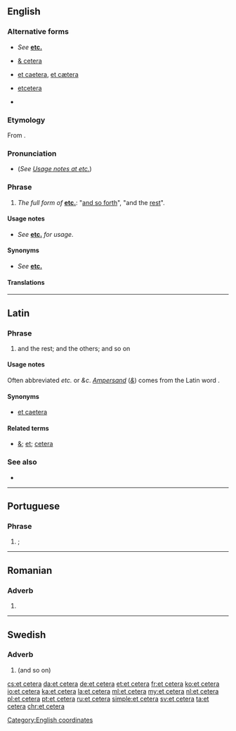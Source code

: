 ==English==
{{wikipedia}}
===Alternative forms===
* {{sense|abbreviated}} ''See'' '''[[etc.]]'''
* {{sense|dated}} [[& cetera]]
* {{sense|obsolete}} [[et caetera]], [[et cætera]]
* {{sense|proscribed}} [[etcetera]]
* {{sense|hypercorrect|obsolete}} {{l|en|et ceteræ}}

===Etymology===
From {{etyl|la|en}} {{m|la|et cētera||and the [[other]] [[thing]]s; and the [[rest]] of the [[thing]]s}}.

===Pronunciation===
* {{IPA|/ˌɛt ˈsɛt(ə)ɹə/|/ˌɛkˈsɛt(ə)ɹə/|lang=en}} (''See [[etc.#Usage notes|Usage notes at etc.]]'')
*: {{audio|en-us-etc.ogg|Audio (US)|lang=en}}

===Phrase===
{{head|en|phrase}}

# {{context|uncommon|lang=en}} ''The full form of'' '''[[etc.]]''': "[[and so forth]]", "and the [[rest]]".

====Usage notes====
* ''See'' '''[[etc.#Usage notes|etc.]]''' ''for usage''.

====Synonyms====
* ''See'' '''[[etc.]]'''

====Translations====
{{trans-see|completing a list|etc.}}
{{trans-see|indicating omitted information|and so on}}

[[Category:English coordinates]]

----

==Latin==

===Phrase===
{{head|la|phrase|head=[[et]] [[cētera]]}}

# and the rest; and the others; and so on

====Usage notes====
Often abbreviated ''etc.'' or ''&c''. ''[[ampersand|Ampersand]]'' (''[[&]]'') comes from the Latin word {{m|la|et||and}}.

====Synonyms====
* [[et caetera]]

====Related terms====
* [[&]]; [[et]]; [[cetera]]

===See also===
* {{l|la|et hoc genus omne}}

----

==Portuguese==

===Phrase===
{{head|pt|phrase|head=[[et]] [[cetera]]}}

# {{l|en|et cetera}}; {{l|en|and so on}}

----

==Romanian==

===Adverb===
{{ro-adv}}

# {{alternative spelling of|etcetera|lang=ro}}

----

==Swedish==

===Adverb===
{{head|sv|adverb}}

# {{l|en|et cetera}} (and so on)

{{tbot entry|Swedish|etcetera|2009|April|sv}}

[[cs:et cetera]]
[[da:et cetera]]
[[de:et cetera]]
[[et:et cetera]]
[[fr:et cetera]]
[[ko:et cetera]]
[[io:et cetera]]
[[ka:et cetera]]
[[la:et cetera]]
[[ml:et cetera]]
[[my:et cetera]]
[[nl:et cetera]]
[[pl:et cetera]]
[[pt:et cetera]]
[[ru:et cetera]]
[[simple:et cetera]]
[[sv:et cetera]]
[[ta:et cetera]]
[[chr:et cetera]]